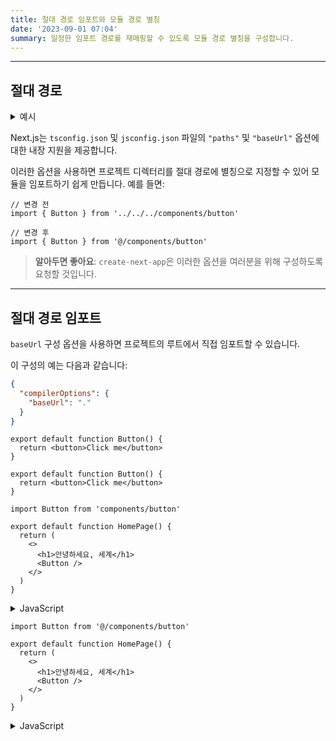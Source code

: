 ```yaml
---
title: 절대 경로 임포트와 모듈 경로 별칭
date: '2023-09-01 07:04'
summary: 일정한 임포트 경로를 재매핑할 수 있도록 모듈 경로 별칭을 구성합니다.
---
```

<TOCInline toc={props.toc} asDisclosure />

---

## 절대 경로
<details>
  <summary>예시</summary>

- [절대 경로 임포트와 별칭](https://github.com/vercel/next.js/tree/canary/examples/with-absolute-imports)

</details>

Next.js는 `tsconfig.json` 및 `jsconfig.json` 파일의 `"paths"` 및 `"baseUrl"` 옵션에 대한 내장 지원을 제공합니다.

이러한 옵션을 사용하면 프로젝트 디렉터리를 절대 경로에 별칭으로 지정할 수 있어 모듈을 임포트하기 쉽게 만듭니다. 예를 들면:

```tsx
// 변경 전
import { Button } from '../../../components/button'

// 변경 후
import { Button } from '@/components/button'
```

> **알아두면 좋아요**: `create-next-app`은 이러한 옵션을 여러분을 위해 구성하도록 요청할 것입니다.

---

## 절대 경로 임포트

`baseUrl` 구성 옵션을 사용하면 프로젝트의 루트에서 직접 임포트할 수 있습니다.

이 구성의 예는 다음과 같습니다:

```json:"tsconfig.json 또는 jsconfig.json"
{
  "compilerOptions": {
    "baseUrl": "."
  }
}
```

```tsx:"components/button.tsx" switcher
export default function Button() {
  return <button>Click me</button>
}
```

```jsx:"components/button.js" switcher
export default function Button() {
  return <button>Click me</button>
}
```

```tsx:"app/page.tsx" switcher
import Button from 'components/button'

export default function HomePage() {
  return (
    <>
      <h1>안녕하세요, 세계</h1>
      <Button />
    </>
  )
}
```
<details>
    <summary>JavaScript</summary>
```jsx:"app/page.js" switcher
import Button from 'components/button'

export default function HomePage() {
  return (
    <>
      <h1>안녕하세요, 세계</h1>
      <Button />
    </>
  )
}
```
</details>


## 모듈 별칭

`baseUrl` 경로를 구성하는 것 외에도 `"paths"` 옵션을 사용하여 모듈 경로에 "별칭"을 지정할 수 있습니다.

예를 들어, 다음 구성은 `@/components/*`를 `components/*`에 매핑합니다:

```json:"tsconfig.json 또는 jsconfig.json"
{
  "compilerOptions": {
    "baseUrl": ".",
    "paths": {
      "@/components/*": ["components/*"]
    }
  }
}
```

```tsx:"components/button.tsx" switcher
export default function Button() {
  return <button>Click me</button>
}
```
<details>
    <summary>JavaScript</summary>
```jsx:"components/button.js" switcher
export default function Button() {
  return <button>Click me</button>
}
```
</details>

```tsx:"app/page.tsx" switcher
import Button from '@/components/button'

export default function HomePage() {
  return (
    <>
      <h1>안녕하세요, 세계</h1>
      <Button />
    </>
  )
}
```
<details>
    <summary>JavaScript</summary>
```jsx:"app/page.js" switcher
import Button from '@/components/button'

export default function HomePage() {
  return (
    <>
      <h1>안녕하세요, 세계</h1>
      <Button />
    </>
  )
}
```
</details>

각각의 `"paths"`는 `baseUrl` 위치를 기준으로 상대 경로입니다. 예를 들면:

```json
// tsconfig.json 또는 jsconfig.json
{
  "compilerOptions": {
    "baseUrl": "src/",
    "paths": {
      "@/styles/*": ["styles/*"],
      "@/components/*": ["components/*"]
    }
  }
}
```

```jsx
// pages/index.js
import Button from '@/components/button'
import '@/styles/styles.css'
import Helper from 'utils/helper'

export default function HomePage() {
  return (
    <Helper>
      <h1>안녕하세요, 세계</h1>
      <Button />
    </Helper>
  )
}
```